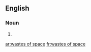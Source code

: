 ==English==

===Noun===
{{head|en|noun plural form|head=[[wastes]] of [[space]]|g=p}}

# {{plural of|waste of space|lang=en}}

[[ar:wastes of space]]
[[fr:wastes of space]]